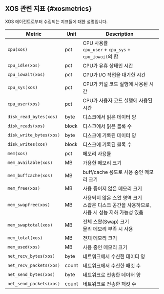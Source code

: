 ## XOS 관련 지표 {#xosmetrics}

XOS 에이전트로부터 수집되는 지표들에 대한 설명입니다.

<div class='metric'>

| Metric | Unit | Description |
| --- | --- | --- |
| `cpu(xos)` | pct | CPU 사용률<br/> `cpu_user` + `cpu_sys` + `cpu_iowait`의 합 |
| `cpu_idle(xos)` | pct | CPU가 유휴 상태인 시간 |
| `cpu_iowait(xos)` | pct | CPU가 I/O 작업을 대기한 시간 |
| `cpu_sys(xos)` | pct | CPU가 커널 코드 실행에 사용된 시간 |
| `cpu_user(xos)` | pct | CPU가 사용자 코드 실행에 사용된 시간 |
| `disk_read_bytes(xos)` | byte | 디스크에서 읽은 데이터 양 |
| `disk_reads(xos)` | block | 디스크에서 읽은 블록 수 |
| `disk_write_bytes(xos)` | byte | 디스크에 기록된 데이터 양 |
| `disk_writes(xos)` | block | 디스크에 기록된 블록 수 |
| `mem(xos)` | pct | 메모리 사용률 |
| `mem_available(xos)` | MB | 가용한 메모리 크기 |
| `mem_buffcache(xos)` | MB | buff/cache 용도로 사용 중인 메모리 크기 |
| `mem_free(xos)` | MB | 사용 중이지 않은 메모리 크기 |
| `mem_swapfree(xos)` | MB | 사용되지 않은 스왑 영역 크기<br/> 스왑은 디스크 공간을 사용하므로, 사용 시 성능 저하 가능성 있음 |
| `mem_swaptotal(xos)` | MB | 전체 스왑(Swap) 크기<br/> 물리 메모리 부족 시 사용 |
| `mem_total(xos)` | MB | 전체 메모리 크기 |
| `mem_used(xos)` | MB | 사용 중인 메모리 크기 |
| `net_recv_bytes(xos)` | byte | 네트워크에서 수신한 데이터 양 |
| `net_recv_packets(xos)` | count | 네트워크에서 수신한 패킷 수 |
| `net_send_bytes(xos)` | byte | 네트워크로 전송한 데이터 양 |
| `net_send_packets(xos)` | count | 네트워크로 전송한 패킷 수 |

</div>